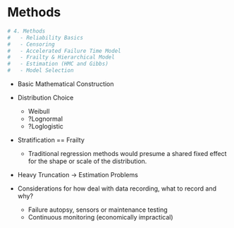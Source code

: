 # Methods
```{r, eval = FALSE}
# 4. Methods
# 	- Reliability Basics
# 	- Censoring
# 	- Accelerated Failure Time Model
# 	- Frailty & Hierarchical Model
# 	- Estimation (HMC and Gibbs)
# 	- Model Selection
```


- Basic Mathematical Construction

- Distribution Choice
  - Weibull
  - ?Lognormal
  - ?Loglogistic 


- Stratification == Frailty
  - Traditional regression methods would presume a shared fixed effect for the shape or scale of the distribution.

- Heavy Truncation -> Estimation Problems

- Considerations for how deal with data recording, what to record and why?
	- Failure autopsy, sensors or maintenance testing
	- Continuous monitoring (economically impractical)
